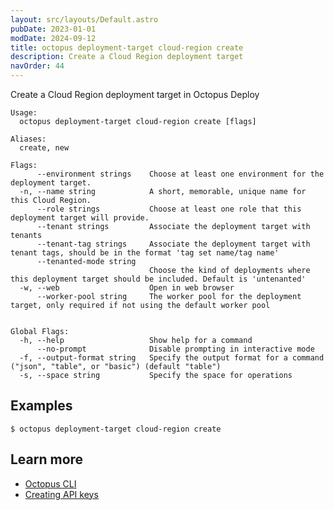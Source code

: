 ```yaml
---
layout: src/layouts/Default.astro
pubDate: 2023-01-01
modDate: 2024-09-12
title: octopus deployment-target cloud-region create
description: Create a Cloud Region deployment target
navOrder: 44
---
```


Create a Cloud Region deployment target in Octopus Deploy

```
Usage:
  octopus deployment-target cloud-region create [flags]

Aliases:
  create, new

Flags:
      --environment strings    Choose at least one environment for the deployment target.
  -n, --name string            A short, memorable, unique name for this Cloud Region.
      --role strings           Choose at least one role that this deployment target will provide.
      --tenant strings         Associate the deployment target with tenants
      --tenant-tag strings     Associate the deployment target with tenant tags, should be in the format 'tag set name/tag name'
      --tenanted-mode string   
                               Choose the kind of deployments where this deployment target should be included. Default is 'untenanted'
  -w, --web                    Open in web browser
      --worker-pool string     The worker pool for the deployment target, only required if not using the default worker pool


Global Flags:
  -h, --help                   Show help for a command
      --no-prompt              Disable prompting in interactive mode
  -f, --output-format string   Specify the output format for a command ("json", "table", or "basic") (default "table")
  -s, --space string           Specify the space for operations

```

## Examples

<SamplesInstance />

```
$ octopus deployment-target cloud-region create

```

## Learn more

- [Octopus CLI](/docs/octopus-rest-api/cli)
- [Creating API keys](/docs/octopus-rest-api/how-to-create-an-api-key)